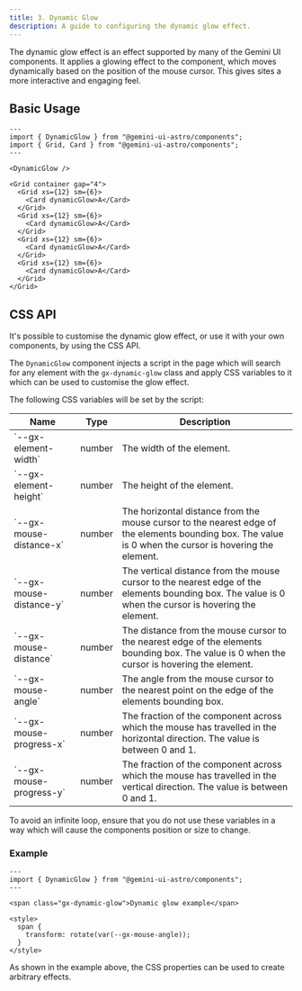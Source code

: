```yaml
---
title: 3. Dynamic Glow
description: A guide to configuring the dynamic glow effect.
---
```



<Styles />

The dynamic glow effect is an effect supported by many of the Gemini UI components. It applies a glowing effect to the component, which moves dynamically based on the position of the mouse cursor. This gives sites a more interactive and engaging feel.

## Basic Usage

```astro live
---
import { DynamicGlow } from "@gemini-ui-astro/components";
import { Grid, Card } from "@gemini-ui-astro/components";
---

<DynamicGlow />

<Grid container gap="4">
  <Grid xs={12} sm={6}>
    <Card dynamicGlow>A</Card>
  </Grid>
  <Grid xs={12} sm={6}>
    <Card dynamicGlow>A</Card>
  </Grid>
  <Grid xs={12} sm={6}>
    <Card dynamicGlow>A</Card>
  </Grid>
  <Grid xs={12} sm={6}>
    <Card dynamicGlow>A</Card>
  </Grid>
</Grid>
```

## CSS API

It's possible to customise the dynamic glow effect, or use it with your own components, by using the CSS API.

The `DynamicGlow` component injects a script in the page which will search for any element with the `gx-dynamic-glow` class and apply CSS variables to it which can be used to customise the glow effect.

The following CSS variables will be set by the script:

<table>
  <thead>
    <tr>
      <th>Name</th>
      <th>Type</th>
      <th>Description</th>
    </tr>
  </thead>
  <tbody>
    <tr>
      <td>`--gx-element-width`</td>
      <td>number</td>
      <td>The width of the element.</td>
    </tr>
    <tr>
      <td>`--gx-element-height`</td>
      <td>number</td>
      <td>The height of the element.</td>
    </tr>
    <tr>
      <td>`--gx-mouse-distance-x`</td>
      <td>number</td>
      <td>
        The horizontal distance from the mouse cursor to the nearest edge of the
        elements bounding box. The value is 0 when the cursor is hovering the
        element.
      </td>
    </tr>
    <tr>
      <td>`--gx-mouse-distance-y`</td>
      <td>number</td>
      <td>
        The vertical distance from the mouse cursor to the nearest edge of the
        elements bounding box. The value is 0 when the cursor is hovering the
        element.
      </td>
    </tr>
    <tr>
      <td>`--gx-mouse-distance`</td>
      <td>number</td>
      <td>
        The distance from the mouse cursor to the nearest edge of the elements
        bounding box. The value is 0 when the cursor is hovering the element.
      </td>
    </tr>
    <tr>
      <td>`--gx-mouse-angle`</td>
      <td>number</td>
      <td>
        The angle from the mouse cursor to the nearest point on the edge of the
        elements bounding box.
      </td>
    </tr>
    <tr>
      <td>`--gx-mouse-progress-x`</td>
      <td>number</td>
      <td>
        The fraction of the component across which the mouse has travelled in
        the horizontal direction. The value is between 0 and 1.
      </td>
    </tr>
    <tr>
      <td>`--gx-mouse-progress-y`</td>
      <td>number</td>
      <td>
        The fraction of the component across which the mouse has travelled in
        the vertical direction. The value is between 0 and 1.
      </td>
    </tr>
  </tbody>
</table>

To avoid an infinite loop, ensure that you do not use these variables in a way which will cause the components position or size to change.

### Example

```astro live
---
import { DynamicGlow } from "@gemini-ui-astro/components";
---

<span class="gx-dynamic-glow">Dynamic glow example</span>

<style>
  span {
    transform: rotate(var(--gx-mouse-angle));
  }
</style>
```

As shown in the example above, the CSS properties can be used to create arbitrary effects.
